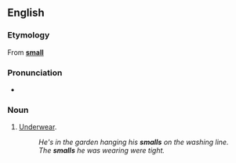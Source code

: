 ==English==

===Etymology===
From '''[[small]]'''

===Pronunciation===
*{{rhymes|ɔːlz}}

===Noun===
{{en-noun|[[plurale tantum|only as plural}}

# {{context|UK|Australia|informal}} [[underwear|Underwear]].
#:''He's in the garden hanging his '''smalls''' on the washing line.''
#:''The '''smalls''' he was wearing were tight.''